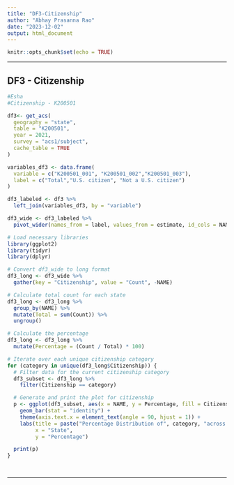 ```yaml
---
title: "DF3-Citizenship"
author: "Abhay Prasanna Rao"
date: "2023-12-02"
output: html_document
---
```


```r
knitr::opts_chunk$set(echo = TRUE)
```

------------------------------------------------------------------------

## DF3 - Citizenship

```r
#Esha
#Citizenship - K200501

df3<- get_acs(
  geography = "state", 
  table = "K200501", 
  year = 2021, 
  survey = "acs1/subject", 
  cache_table = TRUE
)

variables_df3 <- data.frame(
  variable = c("K200501_001", "K200501_002","K200501_003"),  
  label = c("Total","U.S. citizen", "Not a U.S. citizen")  
)

df3_labeled <- df3 %>%
  left_join(variables_df3, by = "variable")

df3_wide <- df3_labeled %>%
  pivot_wider(names_from = label, values_from = estimate, id_cols = NAME)

# Load necessary libraries
library(ggplot2)
library(tidyr)
library(dplyr)

# Convert df3_wide to long format
df3_long <- df3_wide %>%
  gather(key = "Citizenship", value = "Count", -NAME)

# Calculate total count for each state
df3_long <- df3_long %>%
  group_by(NAME) %>%
  mutate(Total = sum(Count)) %>%
  ungroup()

# Calculate the percentage
df3_long <- df3_long %>%
  mutate(Percentage = (Count / Total) * 100)

# Iterate over each unique citizenship category
for (category in unique(df3_long$Citizenship)) {
  # Filter data for the current citizenship category
  df3_subset <- df3_long %>% 
    filter(Citizenship == category)

  # Generate and print the plot for citizenship
  p <- ggplot(df3_subset, aes(x = NAME, y = Percentage, fill = Citizenship)) +
    geom_bar(stat = "identity") +
    theme(axis.text.x = element_text(angle = 90, hjust = 1)) +
    labs(title = paste("Percentage Distribution of", category, "across States"), 
         x = "State", 
         y = "Percentage")

  print(p)
}




```

------------------------------------------------------------------------